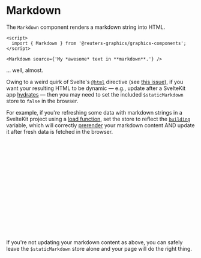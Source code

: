 

<Meta of={MarkdownStories} />

# Markdown

The `Markdown` component renders a markdown string into HTML.

```svelte
<script>
  import { Markdown } from '@reuters-graphics/graphics-components';
</script>

<Markdown source={'My *awesome* text in **markdown**.'} />
```

<Canvas of={MarkdownStories.Demo} />

... well, almost.

Owing to a weird quirk of Svelte's [`@html`](https://svelte.dev/docs/special-tags#html) directive (see [this issue](https://github.com/reuters-graphics/graphics-components/issues/148)), if you want your resulting HTML to be dynamic — e.g., update after a SvelteKit app [hydrates](https://kit.svelte.dev/docs/glossary#hydration) — then you may need to set the included `$staticMarkdown` store to `false` in the browser.

For example, if you're refreshing some data with markdown strings in a SvelteKit project using a [load function](https://kit.svelte.dev/docs/load), set the store to reflect the [`building`](https://kit.svelte.dev/docs/modules#$app-environment-building) variable, which will correctly [prerender](https://kit.svelte.dev/docs/glossary#prerendering) your markdown content AND update it after fresh data is fetched in the browser.

```javascript
// +layout.js
import { staticMarkdown } from '@reuters-graphics/graphics-components';
import { building } from '$app/environment';

/** @type {import('./$types').LayoutLoad} */
export const load = async () => {
  // Set the staticMarkdown store with the value of building.
  staticMarkdown.set(building);

  // Now this content will correctly refresh when a reader loads your page.
  const resp = await fetch(
    'https://graphics.thomsonreuters.com/data/my-page-content.json'
  );
  const content = await resp.json();

  return { content };
};
```

If you're not updating your markdown content as above, you can safely leave the `$staticMarkdown` store alone and your page will do the right thing.
